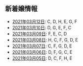 新着嬢情報
----

- [2021年03月12日](/new/2021-03-12): C, D, H, E, G, F
- [2021年03月10日](/new/2021-03-10): D, G, E, F, C
- [2021年03月09日](/new/2021-03-09): F, E, C, D
- [2021年03月08日](/new/2021-03-08): H, C, F, G, D, E
- [2021年03月07日](/new/2021-03-07): C, F, G, D, E
- [2021年03月06日](/new/2021-03-06): D, F, G, C, E
- [2021年03月05日](/new/2021-03-05): D, C, F, H, E
